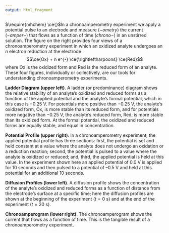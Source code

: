 ```yaml
---
output: html_fragment
---
```


<!-- text for introduction -->

$\require{mhchem} \ce{}$In a chronoamperometry experiment we apply a potential pulse to an electrode and measure $(-ometry)$ the current $(-amper-)$ that flows as a function of time $(chrono-)$ in an unstirred solution. The figure on the right provides four views of a chronoamperometry experiment in which an oxidized analyte undergoes an *n* electron reduction at the electrode
$$\ce{Ox} + n e^{-} \ce{\rightleftharpoons} \ce{Red}$$ 
where Ox is the oxidized form and Red is the reduced form of an analyte. These four figures, individually or collectively, are our tools for understanding chronoamperometry experiments.

**Ladder Diagram (upper left)**. A ladder (or predominance) diagram shows the relative stability of an analyte's oxidized and reduced forms as a function of the applied potential and the analyte's formal potential, which in this case is $-0.25 \text{ V}$. For potentials more positive than $-0.25 \text{ V}$, the analyte's oxidized form, Ox, is more stable than its reduced form, and for potentials more negative than $-0.25 \text{ V}$, the analyte's reduced form, Red, is more stable than its oxidized form. At the formal potential, the oxidized and reduced forms are equally stable, and equal in concentration.

**Potential Profile (upper right)**. In a chronoamperometry experiment, the applied potential profile has three sections: first, the potential is set and held constant at a value where the analyte does not undergo an oxidation or a reduction reaction; second, the potential is pulsed to a value where the analyte is oxidized or reduced; and, third, the applied potential is held at this value. In the experiment shown here an applied potential of 0.0 V is applied for 10 seconds and then pulsed to a potential of --0.5 V and held at this potential for an additional 10 seconds. 

**Diffusion Profiles (lower left)**. A diffusion profile shows the concentration of the analyte's oxidized and reduced forms as a function of distance from the electrode's surface at a specific time; here the diffusion profiles are shown at the beginning of the experiment ($t = 0 \text{ s}$) and at the end of the experiment ($t = 20 \text{ s}$).

**Chronoamperogram (lower right)**. The chronoamperogram shows the current that flows as a function of time. This is the tangible result of a chronoamperometry experiment.
